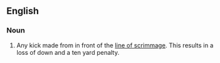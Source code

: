 ==English==

===Noun===
{{en-noun|sg=[[illegal]] [[forward]] [[kick]]}}

# {{fb}} Any kick made from in front of the [[line of scrimmage]].  This results in a loss of down and a ten yard penalty.